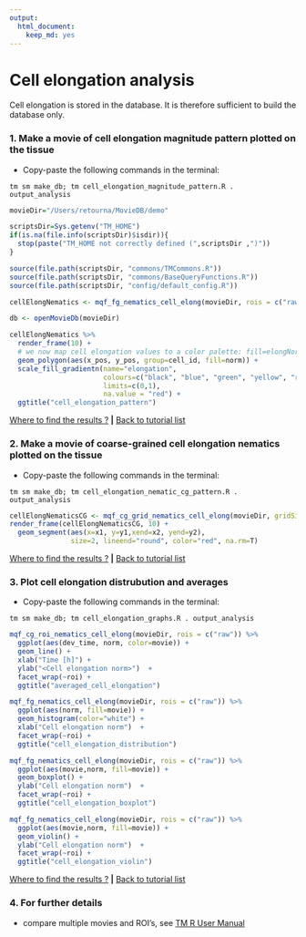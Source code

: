 ```yaml
---
output: 
  html_document: 
    keep_md: yes
---
```


# Cell elongation analysis

Cell elongation is stored in the database. It is therefore sufficient to build the database only.


### 1. Make a movie of cell elongation magnitude pattern plotted on the tissue

* Copy-paste the following commands in the terminal:

```
tm sm make_db; tm cell_elongation_magnitude_pattern.R . output_analysis
```

```r
movieDir="/Users/retourna/MovieDB/demo"

scriptsDir=Sys.getenv("TM_HOME")
if(is.na(file.info(scriptsDir)$isdir)){
  stop(paste("TM_HOME not correctly defined (",scriptsDir ,")"))
}

source(file.path(scriptsDir, "commons/TMCommons.R"))
source(file.path(scriptsDir, "commons/BaseQueryFunctions.R"))
source(file.path(scriptsDir, "config/default_config.R"))

cellElongNematics <- mqf_fg_nematics_cell_elong(movieDir, rois = c("raw"), cellContour = T)

db <- openMovieDb(movieDir)

cellElongNematics %>%
  render_frame(10) +
  # we now map cell elongation values to a color palette: fill=elongNorm
  geom_polygon(aes(x_pos, y_pos, group=cell_id, fill=norm)) + 
  scale_fill_gradientn(name="elongation",
                       colours=c("black", "blue", "green", "yellow", "red"),
                       limits=c(0,1),
                       na.value = "red") +
  ggtitle("cell_elongation_pattern")


```

[Where to find the results ?](../tm_qs_example_data.md#4-look-at-the-results) **|** 
[Back to tutorial list](../tm_qs_example_data.md#3-select-the-analysis-you-are-interested-in)


### 2. Make a movie of coarse-grained cell elongation nematics plotted on the tissue
* Copy-paste the following commands in the terminal:

```
tm sm make_db; tm cell_elongation_nematic_cg_pattern.R . output_analysis
```

```r
cellElongNematicsCG <- mqf_cg_grid_nematics_cell_elong(movieDir, gridSize = 96) 
render_frame(cellElongNematicsCG, 10) +
  geom_segment(aes(x=x1, y=y1,xend=x2, yend=y2),
               size=2, lineend="round", color="red", na.rm=T)

```

[Where to find the results ?](../tm_qs_example_data.md#4-look-at-the-results) **|** 
[Back to tutorial list](../tm_qs_example_data.md#3-select-the-analysis-you-are-interested-in)

### 3. Plot cell elongation distrubution and averages
* Copy-paste the following commands in the terminal:

```
tm sm make_db; tm cell_elongation_graphs.R . output_analysis
```

```r

mqf_cg_roi_nematics_cell_elong(movieDir, rois = c("raw")) %>% 
  ggplot(aes(dev_time, norm, color=movie)) +
  geom_line() +
  xlab("Time [h]") +
  ylab("<Cell elongation norm>")  +
  facet_wrap(~roi) +
  ggtitle("averaged_cell_elongation")

mqf_fg_nematics_cell_elong(movieDir, rois = c("raw")) %>% 
  ggplot(aes(norm, fill=movie)) +
  geom_histogram(color="white") +
  xlab("Cell elongation norm")  +
  facet_wrap(~roi) +
  ggtitle("cell_elongation_distribution")

mqf_fg_nematics_cell_elong(movieDir, rois = c("raw")) %>%
  ggplot(aes(movie,norm, fill=movie)) +
  geom_boxplot() +
  ylab("Cell elongation norm")  +
  facet_wrap(~roi) +
  ggtitle("cell_elongation_boxplot")

mqf_fg_nematics_cell_elong(movieDir, rois = c("raw")) %>%
  ggplot(aes(movie,norm, fill=movie)) +
  geom_violin() +
  ylab("Cell elongation norm")  +
  facet_wrap(~roi) +
  ggtitle("cell_elongation_violin")
```

[Where to find the results ?](../tm_qs_example_data.md#4-look-at-the-results) **|** 
[Back to tutorial list](../tm_qs_example_data.md#3-select-the-analysis-you-are-interested-in)

### 4. For further details

* compare multiple movies and ROI's, see [TM R User Manual](https://mpicbg-scicomp.github.io/tissue_miner/user_manual/TM_R-UserManual.html#comparing-averaged-quantities-between-movies-and-rois)
